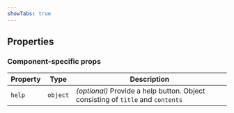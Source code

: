 ```yaml
---
showTabs: true
---
```



## Properties

<StandardProperties type="string" />

### Component-specific props

| Property | Type     | Description                                                                     |
| -------- | -------- | ------------------------------------------------------------------------------- |
| `help`   | `object` | _(optional)_ Provide a help button. Object consisting of `title` and `contents` |
